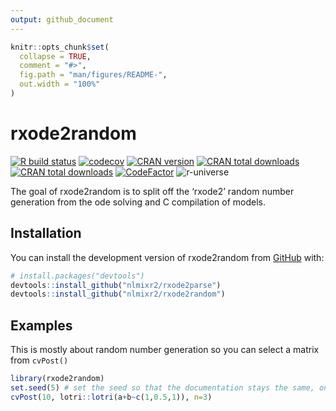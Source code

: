 ```yaml
---
output: github_document
---
```


<!-- README.md is generated from README.Rmd. Please edit that file -->

```r
knitr::opts_chunk$set(
  collapse = TRUE,
  comment = "#>",
  fig.path = "man/figures/README-",
  out.width = "100%"
)
```

# rxode2random

<!-- badges: start -->
[![R build status](https://github.com/nlmixr2/rxode2random/workflows/R-CMD-check/badge.svg)](https://github.com/nlmixr2/rxode2random/actions)
[![codecov](https://codecov.io/gh/nlmixr2/rxode2random/branch/main/graph/badge.svg?token=1mPFeTxSwS)](https://app.codecov.io/gh/nlmixr2/rxode2random)
[![CRAN version](http://www.r-pkg.org/badges/version/rxode2random)](https://cran.r-project.org/package=rxode2random)
[![CRAN total downloads](https://cranlogs.r-pkg.org/badges/grand-total/rxode2random)](https://cran.r-project.org/package=rxode2random)
[![CRAN total downloads](https://cranlogs.r-pkg.org/badges/rxode2random)](https://cran.r-project.org/package=rxode2random)
[![CodeFactor](https://www.codefactor.io/repository/github/nlmixr2/rxode2random/badge)](https://www.codefactor.io/repository/github/nlmixr2/rxode2random)
![r-universe](https://nlmixr2.r-universe.dev/badges/rxode2random)
<!-- badges: end -->

The goal of rxode2random is to split off the 'rxode2' random number generation from the
ode solving and C compilation of models. 

## Installation

You can install the development version of rxode2random from [GitHub](https://github.com/) with:

``` r
# install.packages("devtools")
devtools::install_github("nlmixr2/rxode2parse")
devtools::install_github("nlmixr2/rxode2random")
```

## Examples 

This is mostly about random number generation so you can select a matrix from `cvPost()`

```r
library(rxode2random)
set.seed(5) # set the seed so that the documentation stays the same, only
cvPost(10, lotri::lotri(a+b~c(1,0.5,1)), n=3)
```
